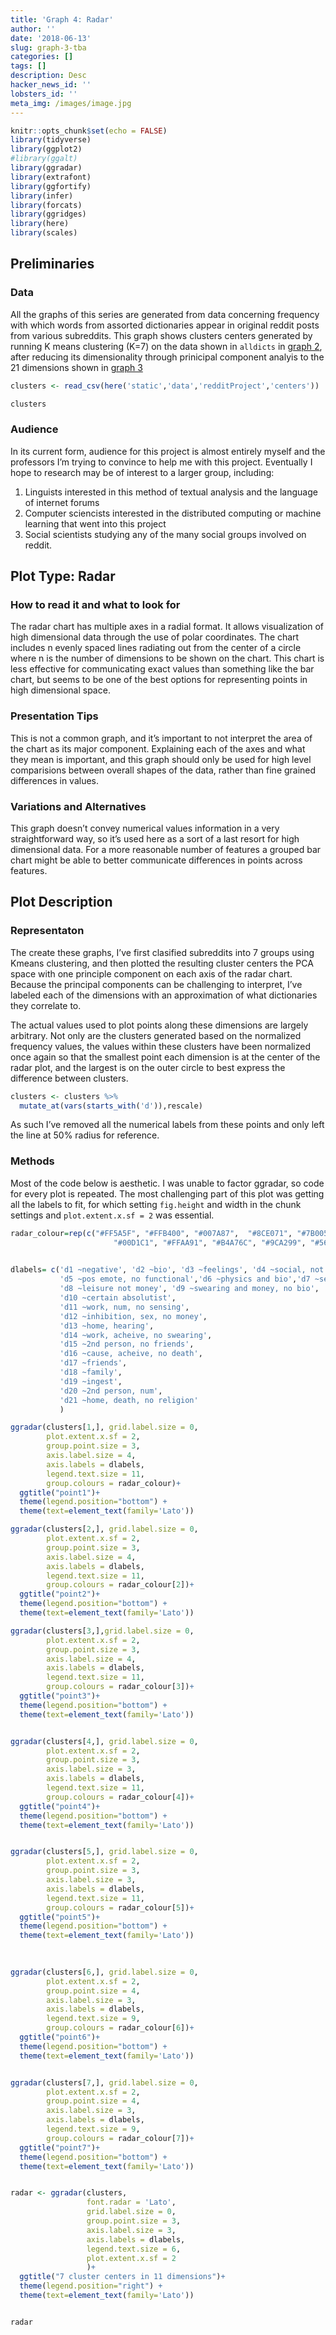 ```yaml
---
title: 'Graph 4: Radar'
author: ''
date: '2018-06-13'
slug: graph-3-tba
categories: []
tags: []
description: Desc
hacker_news_id: ''
lobsters_id: ''
meta_img: /images/image.jpg 
---
```


```r
knitr::opts_chunk$set(echo = FALSE)
library(tidyverse) 
library(ggplot2)
#library(ggalt)
library(ggradar)
library(extrafont)
library(ggfortify)
library(infer)
library(forcats)
library(ggridges)
library(here)
library(scales)
```

## Preliminaries
### Data

All the graphs of this series are generated from data concerning frequency with which words from assorted dictionaries appear in original reddit posts from various subreddits. This graph shows clusters centers generated by running K means clustering (K=7) on the data shown in `alldicts` in [graph 2](/post/2018-06-11-graph-2-raincloud/), after reducing its dimensionality through prinicipal component analyis to the 21 dimensions shown in [graph 3](/post/graph-3-tba/)
```r
clusters <- read_csv(here('static','data','redditProject','centers')) 

clusters
```


### Audience
In its current form, audience for this project is almost entirely myself and the professors I'm trying to convince to help me with this project. Eventually I hope to research may be of interest to a larger group, including: 

1. Linguists interested in this method of textual analysis and the language of internet forums
1. Computer sciencists interested in the distributed computing or machine learning that went into this project
1. Social scientists studying any of the many social groups involved on reddit. 


## Plot Type: Radar

### How to read it and what to look for 
The radar chart has multiple axes in a radial format. It allows visualization of high dimensional data through the use of polar coordinates. The chart includes n evenly spaced lines radiating out from the center of a circle where n is the number of dimensions to be shown on the chart. This chart is less effective for communicating exact values than something like the bar chart, but seems to be one of the best options for representing points in high dimensional space. 

### Presentation Tips
This is not a common graph, and it's important to not interpret the area of the chart as its major component. Explaining each of the axes and what they mean is important, and this graph should only be used for high level comparisions between overall shapes of the data, rather than fine grained differences in values. 

### Variations and Alternatives
This graph doesn't convey numerical values information in a very straightforward way, so it's used here as a sort of a last resort for high dimensional data. For a more reasonable number of features a grouped bar chart might be able to better communicate differences in points across features. 

## Plot Description

### Representaton 

The create these graphs, I've first clasified subreddits into 7 groups using Kmeans clustering, and then plotted the resulting cluster centers the PCA space with one principle component on each axis of the radar chart. Because the principal components can be challenging to interpret, I've labeled each of the dimensions with an approximation of what dictionaries they correlate to. 

The actual values used to plot points along these dimensions are largely arbitrary. Not only are the clusters generated based on the normalized frequency values, the values within these clusters have been normalized once again so that the smallest point each dimension is at the center of the radar plot, and the largest is on the outer circle to best express the difference between clusters. 

```r
clusters <- clusters %>%  
  mutate_at(vars(starts_with('d')),rescale)
```

As such I've removed all the numerical labels from these points and only left the line at 50% radius for reference. 

### Methods

Most of the code below is aesthetic. I was unable to factor ggradar, so code for every plot is repeated. The most challenging part of this plot was getting all the labels to fit, for which setting `fig.height` and width in the chunk settings and `plot.extent.x.sf = 2` was essential.  

```r
radar_colour=rep(c("#FF5A5F", "#FFB400", "#007A87",  "#8CE071", "#7B0051", 
                       "#00D1C1", "#FFAA91", "#B4A76C", "#9CA299", "#565A5C", "#00A04B", "#E54C20"), 100)

 
dlabels= c('d1 ~negative', 'd2 ~bio', 'd3 ~feelings', 'd4 ~social, not feelings', 
           'd5 ~pos emote, no functional','d6 ~physics and bio','d7 ~sensing',
           'd8 ~leisure not money', 'd9 ~swearing and money, no bio',
           'd10 ~certain absolutist',
           'd11 ~work, num, no sensing',
           'd12 ~inhibition, sex, no money',
           'd13 ~home, hearing',
           'd14 ~work, acheive, no swearing',
           'd15 ~2nd person, no friends',
           'd16 ~cause, acheive, no death',
           'd17 ~friends',
           'd18 ~family',
           'd19 ~ingest',
           'd20 ~2nd person, num',
           'd21 ~home, death, no religion'
           )

ggradar(clusters[1,], grid.label.size = 0,
        plot.extent.x.sf = 2,
        group.point.size = 3,
        axis.label.size = 4,
        axis.labels = dlabels,
        legend.text.size = 11,
        group.colours = radar_colour)+ 
  ggtitle("point1")+
  theme(legend.position="bottom") + 
  theme(text=element_text(family='Lato')) 

```
```r
ggradar(clusters[2,], grid.label.size = 0,
        plot.extent.x.sf = 2,
        group.point.size = 3,
        axis.label.size = 4,
        axis.labels = dlabels,
        legend.text.size = 11,
        group.colours = radar_colour[2])+
  ggtitle("point2")+
  theme(legend.position="bottom") + 
  theme(text=element_text(family='Lato')) 

ggradar(clusters[3,],grid.label.size = 0,
        plot.extent.x.sf = 2,
        group.point.size = 3,
        axis.label.size = 4,
        axis.labels = dlabels,
        legend.text.size = 11,
        group.colours = radar_colour[3])+
  ggtitle("point3")+ 
  theme(legend.position="bottom") + 
  theme(text=element_text(family='Lato')) 


ggradar(clusters[4,], grid.label.size = 0,
        plot.extent.x.sf = 2,
        group.point.size = 3,
        axis.label.size = 3,
        axis.labels = dlabels,
        legend.text.size = 11,
        group.colours = radar_colour[4])+
  ggtitle("point4")+
  theme(legend.position="bottom") + 
  theme(text=element_text(family='Lato')) 


ggradar(clusters[5,], grid.label.size = 0,
        plot.extent.x.sf = 2,
        group.point.size = 3,
        axis.label.size = 3,
        axis.labels = dlabels,
        legend.text.size = 11,
        group.colours = radar_colour[5])+
  ggtitle("point5")+
  theme(legend.position="bottom") + 
  theme(text=element_text(family='Lato')) 

          
          
ggradar(clusters[6,], grid.label.size = 0,
        plot.extent.x.sf = 2,
        group.point.size = 4,
        axis.label.size = 3,
        axis.labels = dlabels,
        legend.text.size = 9, 
        group.colours = radar_colour[6])+
  ggtitle("point6")+
  theme(legend.position="bottom") + 
  theme(text=element_text(family='Lato')) 


ggradar(clusters[7,], grid.label.size = 0,
        plot.extent.x.sf = 2,
        group.point.size = 4,
        axis.label.size = 3,
        axis.labels = dlabels,
        legend.text.size = 9,
        group.colours = radar_colour[7])+
  ggtitle("point7")+
  theme(legend.position="bottom") + 
  theme(text=element_text(family='Lato')) 


radar <- ggradar(clusters, 
                 font.radar = 'Lato', 
                 grid.label.size = 0,
                 group.point.size = 3,
                 axis.label.size = 3,
                 axis.labels = dlabels,
                 legend.text.size = 6,
                 plot.extent.x.sf = 2
                 )+
  ggtitle("7 cluster centers in 11 dimensions")+
  theme(legend.position="right") + 
  theme(text=element_text(family='Lato'))


radar
```

